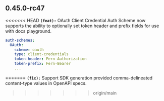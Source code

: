 ## 0.45.0-rc47
<<<<<<< HEAD
**`(feat):`** OAuth Client Credential Auth Scheme now supports the ability to optionally 
set token header and prefix fields for use with docs playground.
```yml api.yml
auth-schemes:
  OAuth:
    scheme: oauth
    type: client-credentials
    token-header: Fern-Authorization
    token-prefix: Fern-Bearer
    ...
```
=======
**`(fix):`** Support SDK generation provided comma-delineated content-type values in OpenAPI specs.
>>>>>>> origin/main


